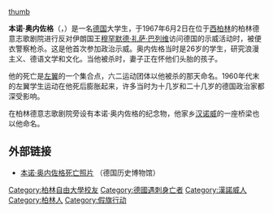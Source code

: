 [[image:Tod_des_Demonstranten.jpg|thumb]]

'''本诺·奥内佐格'''（{{lang-de|Benno Ohnesorg}}，{{bd|1940年|10月15日|1967年|6月2日|catIdx=O}}）是一名[[德国|德国]]大学生，于1967年6月2日在位于[[西柏林|西柏林]]的柏林德意志歌剧院进行反对伊朗国王[[穆罕默德·礼萨·巴列维|穆罕默德·礼萨·巴列维]]访问德国的示威活动时，被便衣警察枪杀。这是他首次参加政治示威。奥内佐格当时是26岁的学生，研究浪漫主义、德语文学和文化。当他被杀时，妻子正在怀他们头胎的孩子。

他的死亡是[[左翼|左翼]]的一个集合点，六二运动团体以他被杀的那天命名。1960年代末的左翼学生运动在他死后膨胀起来，许多当时为十几岁和二十几岁的德国政治家都深受影响。

在柏林德意志歌剧院旁设有本诺·奥内佐格的纪念物，他家乡[[汉诺威|汉诺威]]的一座桥梁也以他命名。

==外部链接==
*[http://www.dhm.de/lemo/objekte/pict/KontinuitaetUndWandel_photoTodBennoOhnesorg/ 本诺·奥内佐格死亡照片] {{Wayback|url=http://www.dhm.de/lemo/objekte/pict/KontinuitaetUndWandel_photoTodBennoOhnesorg/ |date=20081112082903 }}（德国历史博物馆）
{{clear}}
{{Germany-bio-stub}}
{{Authority control}}
{{DEFAULTSORT:Ohnesorg, Benno}}
[[Category:柏林自由大學校友|Category:柏林自由大學校友]]
[[Category:德國遇刺身亡者|Category:德國遇刺身亡者]]
[[Category:漢諾威人|Category:漢諾威人]]
[[Category:柏林人|Category:柏林人]]
[[Category:假旗行动|Category:假旗行动]]